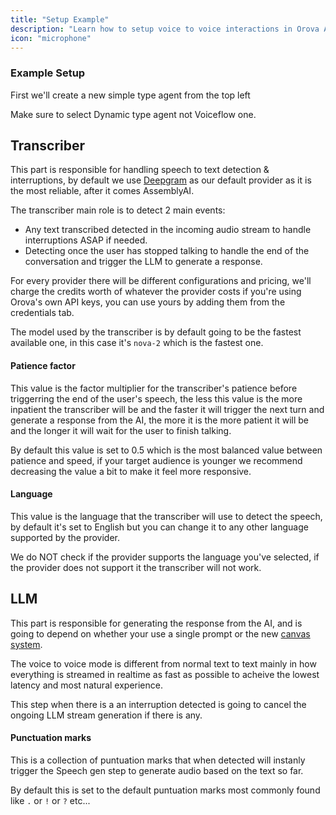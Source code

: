 ```yaml
---
title: "Setup Example"
description: "Learn how to setup voice to voice interactions in Orova Agents."
icon: "microphone"
---
```


### Example Setup

First we'll create a new simple type agent from the top left

<Warning>Make sure to select Dynamic type agent not Voiceflow one.</Warning>

## Transcriber

This part is responsible for handling speech to text detection & interruptions, by default we use [Deepgram](https://www.deepgram.com/) as our default provider as it is the most reliable, after it comes AssemblyAI.

The transcriber main role is to detect 2 main events:

- Any text transcribed detected in the incoming audio stream to handle interruptions ASAP if needed.
- Detecting once the user has stopped talking to handle the end of the conversation and trigger the LLM to generate a response.

For every provider there will be different configurations and pricing, we'll charge the credits worth of whatever the provider costs if you're using Orova's own API keys, you can use yours by adding them from the credentials tab.

The model used by the transcriber is by default going to be the fastest available one, in this case it's `nova-2` which is the fastest one.

#### Patience factor

This value is the factor multiplier for the transcriber's patience before triggerring the end of the user's speech, the less this value is the more inpatient the transcriber will be and the faster it will trigger the next turn and generate a response from the AI, the more it is the more patient it will be and the longer it will wait for the user to finish talking.

By default this value is set to 0.5 which is the most balanced value between patience and speed, if your target audience is younger we recommend decreasing the value a bit to make it feel more responsive.

#### Language

This value is the language that the transcriber will use to detect the speech, by default it's set to English but you can change it to any other language supported by the provider.

<Warning>

We do NOT check if the provider supports the language you've selected, if the provider does not support it the transcriber will not work.

</Warning>

## LLM

This part is responsible for generating the response from the AI, and is going to depend on whether your use a single prompt or the new [canvas system](/canvas/introduction).

The voice to voice mode is different from normal text to text mainly in how everything is streamed in realtime as fast as possible to acheive the lowest latency and most natural experience.

This step when there is a an interruption detected is going to cancel the ongoing LLM stream generation if there is any.

#### Punctuation marks

This is a collection of puntuation marks that when detected will instanly trigger the Speech gen step to generate audio based on the text so far.

By default this is set to the default puntuation marks most commonly found like `.` or `!` or `?` etc...
